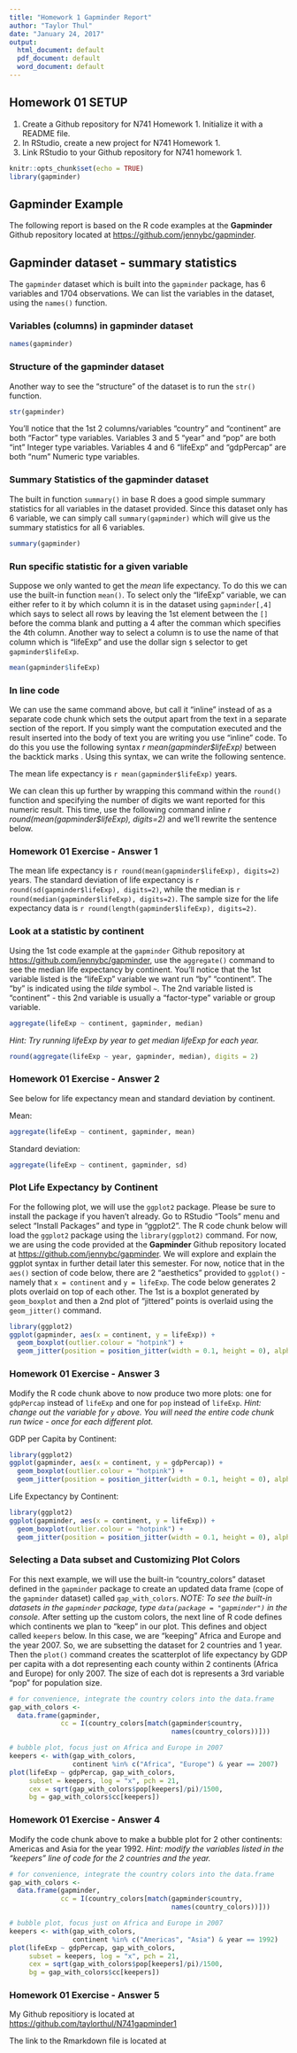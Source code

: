 ```yaml
---
title: "Homework 1 Gapminder Report"
author: "Taylor Thul"
date: "January 24, 2017"
output:
  html_document: default
  pdf_document: default
  word_document: default
---
```


## **Homework 01 SETUP**

1. Create a Github repository for N741 Homework 1. Initialize it with a README file.
2. In RStudio, create a new project for N741 Homework 1.
3. Link RStudio to your Github repository for N741 homework 1.

```r
knitr::opts_chunk$set(echo = TRUE)
library(gapminder)
```

## Gapminder Example

The following report is based on the R code examples at the **Gapminder** Github repository located at [https://github.com/jennybc/gapminder](https://github.com/jennybc/gapminder).

## Gapminder dataset - summary statistics

The `gapminder` dataset which is built into the `gapminder` package, has 6 variables and 1704 observations. We can list the variables in the dataset, using the `names()` function.

### Variables (columns) in gapminder dataset

```r
names(gapminder)
```

### Structure of the gapminder dataset

Another way to see the "structure" of the dataset is to run the `str()` function.

```r
str(gapminder)
```

You'll notice that the 1st 2 columns/variables "country" and "continent" are both "Factor" type variables. Variables 3 and 5 "year" and "pop" are both "int" Integer type variables. Variables 4 and 6 "lifeExp" and "gdpPercap" are both "num" Numeric type variables.

### Summary Statistics of the gapminder dataset

The built in function `summary()` in base R does a good simple summary statistics for all variables in the dataset provided. Since this dataset only has 6 variable, we can simply call `summary(gapminder)` which will give us the summary statistics for all 6 variables.

```r
summary(gapminder)
```

### Run specific statistic for a given variable

Suppose we only wanted to get the _mean_ life expectancy. To do this we can use the built-in function `mean()`. To select only the "lifeExp" variable, we can either refer to it by which column it is in the dataset using `gapminder[,4]` which says to select all rows by leaving the 1st element between the `[]` before the comma blank and putting a 4 after the comman which specifies the 4th column. Another way to select a column is to use the name of that column which is "lifeExp" and use the dollar sign `$` selector to get `gapminder$lifeExp`.

```r
mean(gapminder$lifeExp)
```

### In line code

We can use the same command above, but call it "inline" instead of as a separate code chunk which sets the output apart from the text in a separate section of the report. If you simply want the computation executed and the result inserted into the body of text you are writing you use "inline" code. To do this you use the following syntax _r mean(gapminder$lifeExp)_ between the backtick marks ` `. Using this syntax, we can write the following sentence.

The mean life expectancy is `r mean(gapminder$lifeExp)` years.

We can clean this up further by wrapping this command within the `round()` function and specifying the number of digits we want reported for this numeric result. This time, use the following command inline _r round(mean(gapminder$lifeExp), digits=2)_ and we'll rewrite the sentence below.


### **Homework 01 Exercise - Answer 1**

The mean life expectancy is `r round(mean(gapminder$lifeExp), digits=2)` years. The standard deviation of life expectancy is `r round(sd(gapminder$lifeExp), digits=2)`, while the median is `r round(median(gapminder$lifeExp), digits=2)`.  The sample size for the life expectancy data is `r round(length(gapminder$lifeExp), digits=2)`. 



### Look at a statistic by continent

Using the 1st code example at the `gapminder` Github repository at [https://github.com/jennybc/gapminder](https://github.com/jennybc/gapminder), use the `aggregate()` command to see the median life expectancy by continent. You'll notice that the 1st variable listed is the "lifeExp" variable we want run "by" "continent". The "by" is indicated using the _tilde_ symbol `~`. The 2nd variable listed is "continent" - this 2nd variable is usually a "factor-type" variable or group variable. 
```r
aggregate(lifeExp ~ continent, gapminder, median)
```
_Hint: Try running lifeExp by year to get median lifeExp for each year._ 

```r
round(aggregate(lifeExp ~ year, gapminder, median), digits = 2)
```

### **Homework 01 Exercise - Answer 2**

See below for life expectancy mean and standard deviation by continent.

Mean:
```r
aggregate(lifeExp ~ continent, gapminder, mean)
```
Standard deviation:
```r
aggregate(lifeExp ~ continent, gapminder, sd)
```

### Plot Life Expectancy by Continent

For the following plot, we will use the `ggplot2` package. Please be sure to install the package if you haven't already. Go to RStudio "Tools" menu and select "Install Packages" and type in "ggplot2". The R code chunk below will load the `ggplot2` package using the `library(ggplot2)` command. For now, we are using the code provided at the **Gapminder** Github repository located at [https://github.com/jennybc/gapminder](https://github.com/jennybc/gapminder). We will explore and explain the ggplot syntax in further detail later this semester. For now, notice that in the `aes()` section of code below, there are 2 "aesthetics" provided to `ggplot()` - namely that `x = continent` and `y = lifeExp`. The code below generates 2 plots overlaid on top of each other. The 1st is a boxplot generated by `geom_boxplot` and then a 2nd plot of "jittered" points is overlaid using the `geom_jitter()` command.

```r
library(ggplot2)
ggplot(gapminder, aes(x = continent, y = lifeExp)) +
  geom_boxplot(outlier.colour = "hotpink") +
  geom_jitter(position = position_jitter(width = 0.1, height = 0), alpha = 1/4)
```

### **Homework 01 Exercise - Answer 3**

Modify the R code chunk above to now produce two more plots: one for `gdpPercap` instead of `lifeExp` and one for `pop` instead of `lifeExp`. _Hint: change out the variable for `y` above. You will need the entire code chunk run twice - once for each different plot._

GDP per Capita by Continent:
```r
library(ggplot2)
ggplot(gapminder, aes(x = continent, y = gdpPercap)) +
  geom_boxplot(outlier.colour = "hotpink") +
  geom_jitter(position = position_jitter(width = 0.1, height = 0), alpha = 1/4)
```
Life Expectancy by Continent: 
```r
library(ggplot2)
ggplot(gapminder, aes(x = continent, y = lifeExp)) +
  geom_boxplot(outlier.colour = "hotpink") +
  geom_jitter(position = position_jitter(width = 0.1, height = 0), alpha = 1/4)
```

### Selecting a Data subset and Customizing Plot Colors

For this next example, we will use the built-in "country_colors" dataset defined in the `gapminder` package to create an updated data frame (cope of the `gapminder` dataset) called `gap_with_colors`. _NOTE: To see the built-in datasets in the `gapminder` package, type `data(package = "gapminder")` in the console._ After setting up the custom colors, the next line of R code defines which continents we plan to "keep" in our plot. This defines and object called `keepers` below. In this case, we are "keeping" Africa and Europe and the year 2007. So, we are subsetting the dataset for 2 countries and 1 year. Then the `plot()` command creates the scatterplot of life expectancy by GDP per capita with a dot representing each county within 2 continents (Africa and Europe) for only 2007. The size of each dot is represents a 3rd variable "pop" for population size.

```r
# for convenience, integrate the country colors into the data.frame
gap_with_colors <-
  data.frame(gapminder,
             cc = I(country_colors[match(gapminder$country,
                                         names(country_colors))]))

# bubble plot, focus just on Africa and Europe in 2007
keepers <- with(gap_with_colors,
                continent %in% c("Africa", "Europe") & year == 2007)
plot(lifeExp ~ gdpPercap, gap_with_colors,
     subset = keepers, log = "x", pch = 21,
     cex = sqrt(gap_with_colors$pop[keepers]/pi)/1500,
     bg = gap_with_colors$cc[keepers])
```


### **Homework 01 Exercise - Answer 4**

Modify the code chunk above to make a bubble plot for 2 other continents: Americas and Asia for the year 1992. _Hint: modify the variables listed in the "keepers" line of code for the 2 countries and the year._

```r
# for convenience, integrate the country colors into the data.frame
gap_with_colors <-
  data.frame(gapminder,
             cc = I(country_colors[match(gapminder$country,
                                         names(country_colors))]))

# bubble plot, focus just on Africa and Europe in 2007
keepers <- with(gap_with_colors,
                continent %in% c("Americas", "Asia") & year == 1992)
plot(lifeExp ~ gdpPercap, gap_with_colors,
     subset = keepers, log = "x", pch = 21,
     cex = sqrt(gap_with_colors$pop[keepers]/pi)/1500,
     bg = gap_with_colors$cc[keepers])
```


### **Homework 01 Exercise - Answer 5**



My Github repositiory is located at [https://github.com/taylorthul/N741gapminder1](https://github.com/taylorthul/N741gapminder1)

The link to the Rmarkdown file is located at []()
